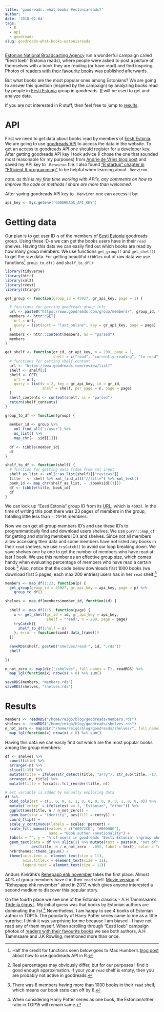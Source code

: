 ```yaml
---
title: 'goodreads: what books #estoniareads?'
author: ''
date: '2018-02-04'
tags:
  - R
  - api
  - goodreads
slug: goodreads-what-books-estoniareads
---
```


[Estonian National Broadcasting Agency](https://news.err.ee/) run a wonderful campaign called "Eesti loeb" (Estonia reads), where people were asked to post a picture of themselves with a book they are reading (or have read) and find inspiring. Photos of [readers with their favourite books](https://kultuur.err.ee/677126/fotod-lugejad-koos-oma-lemmikraamatutega) was published afterwards. 

But what books are the most popular ones among Estonians? We are going to answer this question (inspired by the campaign) by analyzing books read by people in [Eesti Estonia](https://www.goodreads.com/group/show/45927-eesti-estonia) group in goodreads. [R](https://en.wikipedia.org/wiki/R_(programming_language)) will be used to get and analyze data.

If you are not interested in R stuff, then feel free to jump to [results](#results).

# API

First we need to get data about books read by members of [Eesti Estonia](https://www.goodreads.com/group/show/45927-eesti-estonia). We are going to use [goodreads API](https://www.goodreads.com/api) to access the data in the website. To get an access to goodreads API one should register for a [developer key](https://www.goodreads.com/api/keys). After getting goodreads API key I took advice (I chose the one that sounded most reasonable for my purposes) from [Andrie de Vries blog post](http://blog.revolutionanalytics.com/2015/11/how-to-store-and-use-authentication-details-with-r.html) and saved my API key to `.Renviron` file. I also found ["R startup" chapter in "Efficient R programming"](https://csgillespie.github.io/efficientR/r-startup.html) to be helpful when learning about `.Renviron`. 

_note: as this is my first time working with API's, any comments on how to improve the code or methods I share are more than welcomed._

After saving goodreads API key to `.Renviron` one can access it by:

```r
api_key <- Sys.getenv("GOODREADS_API_KEY")
```

# Getting data

Our plan is to get user ID-s of the members of [Eesti Estonia](https://www.goodreads.com/group/show/45927-eesti-estonia) goodreads group. Using these ID-s we can get the books users have in their `read` shelves. Having this data we can easily find out which books are read by how many group members. We use functions `get_group()` and `get_shelf()` to get the raw data. For getting beautiful `tibbles` out of raw data we use functions[^1] `group_to_df()` and `shelf_to_df()`:  

```r
library(tidyverse)
library(httr)
library(xml2)
library(rvest)
library(stringr)

get_group <- function(group_id = 45927, gr_api_key, page = 1) {

  # functions for getting goodreads group info
  url <- paste0("https://www.goodreads.com/group/members/", group_id, ".xml")
  members <- httr::GET(
    url = url, 
    query = list(sort = "last_online", key = gr_api_key, page = page)
  )
  members <- httr::content(members, as = "parsed")
  members
}

get_shelf <- function(gr_id, gr_api_key, n = 200, page = 1, 
                      shelf = c("read", "currently-reading", "to-read")) {
  # functions for getting shelf content
  url <- "https://www.goodreads.com/review/list?"
  shelf <- shelf[1]
  shelf <- GET(
    url = url, 
    query = list(v = 2, key = gr_api_key, id = gr_id, 
                 shelf = shelf, per_page = n, page = page)
  )
  shelf_contents <- content(shelf, as = "parsed")
  return(shelf_contents)
}

group_to_df <- function(group) {
  
  member_id <- group %>% 
    xml_find_all("//user") %>% 
    as_list() %>% 
    map_chr(~ .$id[[1]])
  
  df <- tibble(member_id)
  df
}

shelf_to_df <- function(shelf) {
  # function for getting data frame from xml input 
  shelf_as_list <- xml2::as_list(shelf)[["reviews"]]
  title   <- shelf %>% xml_find_all("//title") %>% xml_text()
  book_id <- map_chr(shelf_as_list, ~ .$book$id[[1]])
  df <- tibble(title, book_id)
  df
}
```

We can look up "Eesti Estonia" group ID from its [URL](https://www.goodreads.com/group/show/45927-eesti-estonia), which is `45927`. In the time of writing this post there was 23 pages of members in the group, totalling little less than `r 23*30` members. 

Now we can get all group members ID's and use these ID's to programmatically find and download users shelves. We use `purrr::map_df` for getting and storing members ID's and shelves. Since not all members allow accessing their data and some members have not listed any books in their `read` shelves, we use `tryCatch()` to avoid our loop breaking down.  We save shelves one by one to get the number of members who have read at last 1 book. We use this number as an effective group size, which comes handy when evaluating percentage of members who have read a certain book.[^2] Also, notice that the code below downloads first 1000 books (we download first 5 pages, each max 200 entries) users has in her `read` shelf.[^4] 

```r
members <- map_df(1:23, function(p) {
  get_group(group_id = 45927, gr_api_key = api_key, page = p) %>% 
    group_to_df()

shelves <- map_df(members$member_id, function(id) {
  
  shelf <- map_df(1:5, function(page) {
    x <- get_shelf(gr_id = id, gr_api_key = api_key,
                   shelf = "read", n = 200, page = page)
    tryCatch({
      shelf_to_df(shelf = x)
    }, error = function(cond) data_frame())
  }) 
  
  saveRDS(shelf, paste0("shelves/read-", id, ".rds"))
  shelf
  
})

n_not_zero <- map(dir("/shelves", full.names = T), readRDS) %>% 
  map_lgl(function(x) nrow(x) > 0) %>% sum()

saveRDS(members, "members.rds")
saveRDS(shelves, "shelves.rds")
```


# Results {#results}


```r
members <- readRDS("/home/reigo/blog/goodreads/members.rds")
shelves <- readRDS("/home/reigo/blog/goodreads/shelves.rds")
n_not_zero <- map(dir("/home/reigo/blog/goodreads/shelves/", full.names = T), readRDS) %>%
  map_lgl(function(x) nrow(x) > 0) %>% sum()
```

Having this data we can easily find out which are the most popular books among the group members:

```r
df <- shelves %>%
  count(title) %>%
  arrange(-n) %>%
  slice(1:15) %>%
  mutate(title = ifelse(str_detect(title, "arry"), str_sub(title, -17, -2), title)) %>%
  arrange(-n, title) %>%
  mutate(title = forcats::fct_reorder(title, n))

# est variable is added by manually exploring data
df %>%
  bind_cols(est = c(1, 0, 0, 1, 1, 0, 0, 0, 0, 0, 0, 1, 0, 0, 0)) %>%
  mutate(`cntry` = ifelse(est == 1, "Estonian", "other")) %>%
  ggplot(aes(title, n / n_not_zero)) +
  geom_bar(stat = "identity", aes(fill = cntry)) +
  coord_flip() +
  scale_y_continuous(labels = scales::percent) +
  scale_fill_manual(values = c("#0072CE", "#000000"),
                    name = "Book author \nnationality") +
  labs(x = "", y = "% of users in goodreads 'Eesti Estonia' \ngroup who had read the book") +
  geom_text(data = df %>% slice(1) %>% mutate(text = paste(n, "out of", n_not_zero)),
            aes(title, n / n_not_zero - .055, label = text), color = "white", size = 3) +
  hrbrthemes::theme_ipsum() +
  theme(axis.text =  element_text(size = 11),
        axis.title.x = element_text(size = 11),
        legend.text = element_text(size = 11))
```

Andurs Kivirähk's [Rehepapp ehk november](https://www.goodreads.com/book/show/6347735) takes the first place. Almost 40% of group members have it in their `read` shelf. [Movie version](http://www.imdb.com/title/tt6164502/) of "Rehepapp ehk november" aired in 2017, which gives anyone interested a second medium to discover this popular story. 

On the fourth place we see one of the Estonian classics - A.H Tammsaare's [Tõde ja õigus I](https://www.goodreads.com/book/show/7704481).
My initial guess was that books by Estonian authors are dominating the list.[^3] Nevertheless, I am happy to see 4 books of Estonian author in TOP15. The popularity of Harry Potter series came to me as a little surprise. I think it was surprising for me because I am biased - I have not read any of them myself. When scrolling through "Eesti loeb" campaign photos of [readers with their favourite books](https://kultuur.err.ee/677126/fotod-lugejad-koos-oma-lemmikraamatutega) we see both authors, A.H Tammsaare and J.K Rowling, mentioned more than once.


[^1]: Half the credit for functions seen below goes to Max Humber's [blog post](http://maxhumber.com/goodreads-API-r) about how to use goodreads API in R.  
[^2]: Real percentages may obviously differ, but for our purposes I find it good enough approximation. If your your `read` shelf is empty, then you are probably not active in goodreads.
[^3]: When considering Harry Potter series as one book, the Estonian/other ratio in TOP15 will remain same. 
[^4]: There was 8 members having more than 1000 books in their `read` shelf, which means our book stats can off by 8.